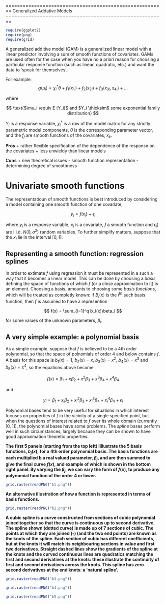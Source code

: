 ========================================================
Generalized Addative Models
========================================================

```r
require(ggplot2)
require(png)
require(grid)
```



A generalized additive model (GAM) is a generalized linear model with a linear predictor involving a sum of smooth functions of covariates. GAMs are used often for the case when you have no a priori reason for choosing a particular response function (such as linear, quadratic, etc.) and want the data to 'speak for themselves'. 


For example:
$$
g(\mu_i) = {\chi_i^*}\theta + f_1(x_{1i}) + f_2(x_{2i}) + f_3(x_{3i},x_{4i}) + \ldots
$$

where

$$
\text{$\mu_i \equiv E (Y_i)$ and $Y_i \thicksim$ some exponential family distribution}
$$

$Y_i$ is a response variable, ${\chi_i^*}$ is a row of the model matrix for any strictly parametric model components, $\theta$ is the corresponding parameter vector, and the $f_j$ are smooth functions of the covariates, $x_k$.

**Pros**
+ rather flexible specification of the dependence of the response on the covariates
+ less unwieldy than linear models

**Cons**
+ new theoretical issues
    - smooth function representation
    - determining degree of smoothness

Univariate smooth functions
===============================

The representatioun of smooth functions is best introduced by considering a model containing one smooth function of one covariate,

$$
y_i = f(x_i) + \epsilon_i
$$

where $y_i$ is a response variable, $x_i$ is a covariate, $f$ a smooth function and $\epsilon_i$} are i.i.d. $N(0,\sigma^2)$ random variables. To further simplify matters, suppose that the $x_i$ lie in the interval $[0,1]$.

Representing a smooth function: regression splines
------------------------------------------------------

In order to extimate $f$ using regression it must be represented in a such a way that it becomes a linear model. This can be done by choosing a *basis*, defining the space of functions of which $f$ (or a close approximation to it) is an element. Choosing a basis, amounts to choosing some *basis functions*, which will be treated as completly known: if $B_i(x)$ is the $i^{th}$ such basis function, then $f$ is assumed to have a represention

$$
f(x) = \sum_{i=1}^q b_i(x)\beta_i
$$

for some values of the unknown parameters, $\beta_i$.

A very simple example: a polynomial basis
----------------------------------------------

As a simple example, suppose that $f$ is believed to be a 4th order polynomial, so that the space of polnomials of order 4 and below contains $f$. A basis for this space is $b_1(x)=1$, $b_2(x)=x$, $b_3(x)=x^2$, $b_4(x)=x^3$ and $b_5(x)=x^4$, so the equations above become

$$
f(x) = \beta_1 + x\beta_2 + x^2\beta_3 + x^3\beta_4 + x^4\beta_4
$$

and

$$
y_i = \beta_1 + x_i\beta_2 + x_i^2\beta_3 + x_i^3\beta_4 + x_i^4\beta_4 + \epsilon_i
$$

Polynomial bases tend to be very useful for situations in which interest focuses on properties of $f$ in the vicinity of a single specified point, but when the questions of interest related to $f$ over its whole domain (currently $[0,1]$), the polynomial bases have some problems. The *spline* bases perform well in such circumstances, largely because they can be shown to have good approximation theoretic properties.

**The first 5 panels (starting from the top left) lillustrate the 5 basis functions, $b_j(x)$, for a 4th order polynomial basis. The basis functions are each multiplied b a real valued parameter, $\beta_j$, and are then summed to give the final curve $f(x)$, and example of which is shown in the bottom right panel. By varying the $\beta_j$, we can vary the form of $f(x)$, to produce any polynomial function of the order 4 or lower.**
```r
grid.raster(readPNG("b1.png"))
```

**An alternative illustration of how a function is represented in terms of basis functions.**
```r
grid.raster(readPNG("b2.png"))
```

**A cubic spline is a curve constructed from sections of cubic polynomial joined
together so that the curve is continuous up to second derivative. The spline shown (dotted
curve) is made up of 7 sections of cubic. The points at which they are joined (◦) (and the
two end points) are known as the knots of the spline. Each section of cubic has different
coefficients, but at the knots it will match its neighbouring sections in value and first two
derivatives. Straight dashed lines show the gradients of the spline at the knots and the curved
continuous lines are quadratics matching the first and second derivatives at the knots: these
illustrate the continuity of first and second derivatives across the knots. This spline has zero
second derivatives at the end knots: a 'natural spline'.**
```r
grid.raster(readPNG("b3.png"))
```

```r
grid.raster(readPNG("b4.png"))
```

```r
grid.raster(readPNG("b5.png"))
```
